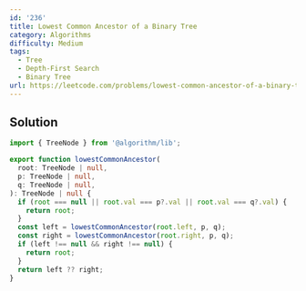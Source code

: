 ```yaml
---
id: '236'
title: Lowest Common Ancestor of a Binary Tree
category: Algorithms
difficulty: Medium
tags:
  - Tree
  - Depth-First Search
  - Binary Tree
url: https://leetcode.com/problems/lowest-common-ancestor-of-a-binary-tree
---
```


## Solution

```typescript filename="solution.ts" copy
import { TreeNode } from '@algorithm/lib';

export function lowestCommonAncestor(
  root: TreeNode | null,
  p: TreeNode | null,
  q: TreeNode | null,
): TreeNode | null {
  if (root === null || root.val === p?.val || root.val === q?.val) {
    return root;
  }
  const left = lowestCommonAncestor(root.left, p, q);
  const right = lowestCommonAncestor(root.right, p, q);
  if (left !== null && right !== null) {
    return root;
  }
  return left ?? right;
}
```
